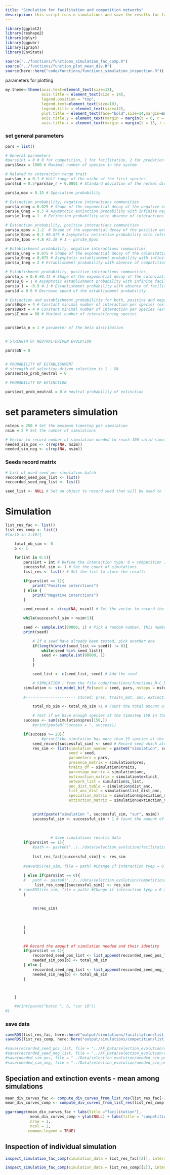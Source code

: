 ```yaml
---
title: "Simulation for facilitation and competition networks"
description: this script runs n simulations and save the results for facilitation and competition
---
```




```r
library(ggplot2)
library(reshape2)
library(dplyr)
library(ggpubr)
library(igraph)
library(EnvStats)

source("../functions/functions_simulation_fac_comp.R")
source("../functions/function_plot_mean_div.R")
source(here::here("code/functions/functions_simulation_inspection.R"))

```


parameters for plotting

```r
my.theme<-theme(axis.text=element_text(size=12),
                axis.title = element_text(size = 14),
                legend.position = "top",
                legend.text=element_text(size=10),
                legend.title = element_text(size=12),
                plot.title = element_text(face="bold",size=14,margin=margin(0,0,20,0),hjust = 0.5),
                axis.title.y = element_text(margin = margin(t = 0, r = 15, b = 0, l = 0)),
                axis.title.x = element_text(margin = margin(t = 15, r = 0, b = 0, l = 0)))

```



### set general parameters


```r
pars = list()

# General parameters
#pars$int = 0 # 0 for competition, 1 for facilitation, 2 for predation
pars$Smax = 1000 # Maximal number of species in the system

# Related to interaction range trait
pars$av_r = 0.1 # Half range of the niche of the first species
pars$sd = 0.5*pars$av_r + 0.0001 # Standard deviation of the normal distribution used to calculate the niche optimum trait of a new species

pars$u_max = 0.15 # Speciation probability

# Extinction probability, negative interactions communities
pars$a_eneg = 0.025 # Shape of the exponential decay of the negative extinction - interaction relationship
pars$e_0neg = 0.5 # Asymptotic extinction probability with infinite negative interactions
pars$e_1neg = 1  # Extinction probability with absence of interactions

# Extinction probability, positive interactions communities
pars$a_epos = 1.2  # Shape of the exponential decay of the positive extinction - interaction relationship
pars$e_0pos = 0.1 #0.075 # Asymptotic extinction probability with infinite positive interactions
pars$e_1pos = 4.8 #5.19 # 1 - pars$e_0pos

# Establishment probability, negative interactions communities
pars$a_uneg = 0.075 # Shape of the exponential decay of the colonization - interaction relationship
pars$u_0neg = 0.075 # Asymptotic establishment probability with infinite competition interactions
pars$u_1neg = 2 # Establishment probability with absence of competition interaction

# Establishment probability, positive interactions communities
pars$a_u = 0.8 #0.45 # Shape of the exponential decay of the colonization - interaction relationship
pars$u_0 = 1 # Asymptotic establishment probability with infinite facilitation interactions
pars$u_1 = -0.9 #-1 # Establishment probability with absence of facilitation interactions
pars$d = 0.5 # Decrease speed of the establishment probability

# Extinction and establishment probabilitie for both, positive and negative interactions communities
pars$Bspe = 4 # Constant minimal number of interaction per species (extablishment prob)
pars$Bext = 4 # Constant minimal number of interaction per species (extinction prob)
pars$I_max = 60 # Maximal number of interactioning species


pars$beta_n = 1 # parameter of the beta distribution


# STRENGTH OF NEUTRAL-DRIVEN EVOLUTION

pars$SN = 0 


# PROBABILITY OF ESTABLISHMENT
# strength of selection-driven selection is 1 - SN
pars$estab_prob_neutral = 0 

# PROBABILITY OF EXTINCTION

pars$ext_prob_neutral = 0 # neutral probability of extinction


```


# set parameters simulation

```r
nsteps = 250 # Set the maximum timestep per simulation
nsim = 2 # Set the number of simulations

# Vector to record number of simulation needed to reach 100 valid simulations
needed_sim_pos <- c(rep(NA, nsim))
needed_sim_neg <- c(rep(NA, nsim))
```


### Seeds record matrix

```r
# List of used seed per simulation batch
reccorded_seed_pos_list <- list()
reccorded_seed_neg_list <- list()

seed_list <- NULL # Set an object to record seed that will be used to launch simulations

```



# Simulation

```r

list_res_fac <- list()
list_res_comp <- list()
#for(b in 1:10){

	total_nb_sim <- 0
	b <- 1

	for(int in 0:1){
		pars$int = int # Define the interaction type: 0 = competition ; 1 = facilitation
		successful_sim <- 1 # Set the count of simulations
		list_res <- list() # Set the list to store the results

		if(pars$int == 1){
			print("Positive interctions")
		} else {
			print("Negative interctions")
		}

		seed_record <- c(rep(NA, nsim)) # Set the vector to record the seed that have been used

		while(successful_sim < nsim+1){

  		seed <- sample.int(80000, 1) # Pick a random number, this number will be the seed for one simulation
  		print(seed)

			# If a seed have already been tested, pick another one
			if(length(which(seed_list == seed)) != 0){
				while(seed %in% seed_list){
    			seed <- sample.int(80000, 1)
  			}
			}

			seed_list <- c(seed_list, seed) # Add the seed

			# SIMULATION ; from the file code/functions/functions_M-C_bifurcation.R
  		simulation <- sim_model_bif_fc(seed = seed, pars, nsteps = nsteps)  
  	
  		#---------------------- stored: pres, traits_mat, anc, extinct, Stotact, L, L_list

			total_nb_sim <- total_nb_sim +1 # Count the total amount of simulations

			# Test if we have enough species at the timestep 150 in the simulation
  		success <- sum(simulation$pres[150,])
			#print(paste0("Success = ", success))

  		if(success >= 20){
				#print("the simulation has more than 19 species at the time step 150")
    		seed_record[successful_sim] <- seed # Record seed which alows us to have "good" simulation
    		res_sim <- list(simulation_number = paste0("simulation", successful_sim), 
    		                seed = seed,
    		                parameters = pars, 
    		                presence_matrix = simulation$pres, 
    		                traits_df = simulation$traits,
    		                parentage_matrix = simulation$anc,
    		                extinxction_matrix = simulation$extinct, 
    		                network_list = simulation$L_list, 
    		                anc_dist_table = simulation$dist_anc, 
    		                list_anc_dist = simulation$list_dist_anc,
    		                speciation_matrix = simulation$speciation_matrix,
    		                extinction_matrix = simulation$extinction_matrix) # Record results from the simulation
    		

    		print(paste("simulation ", successful_sim, "sur", nsim))
    		successful_sim <- successful_sim + 1 # Count the amount of "good" simulations
    		
    		
    		
    				# Save simulations results data
		if(pars$int == 1){
			#path <- paste0("../../data/selection_evolution/facilitation/test/list_res_pos_", successful_sim, ".rds")
			
			list_res_fac[[successful_sim]] <- res_sim
			
	  	#saveRDS(res_sim, file = path) #Change if interaction tyep = 0 (competition)
			
		} else if(pars$int == 0){
		#	path <- paste0("../../data/selection_evolution/competition/test/list_res_neg_", successful_sim, ".rds")
			 list_res_comp[[successful_sim]] <- res_sim
	  #	saveRDS(res_sim, file = path) #Change if interaction tyep = 0 (competition)
		}
    		
    		
    		rm(res_sim)
    		
    		
    		
  		}
		}

		
		## Record the amount of simulation needed and their identity
		if(pars$int == 1){
			reccorded_seed_pos_list <- list_append(reccorded_seed_pos_list, seed_record)
			needed_sim_pos[b] <- total_nb_sim
		} else {
			reccorded_seed_neg_list <- list_append(reccorded_seed_neg_list, seed_record)
			needed_sim_neg[b] <- total_nb_sim
		}



	}

	#print(paste("batch ", b, "sur 10"))
#}
```

### save data

```r

saveRDS(list_res_fac, here::here("output/simulations/facilitation/list_res_fac_2sim.rds"))
saveRDS(list_res_comp, here::here("output/simulations/competition/list_res_comp_2sim.rds"))

#save(reccorded_seed_pos_list, file = "../AF_Data/selection_evolution/reccorded_seed_pos_list.Rdata")
#save(reccorded_seed_neg_list, file = "../AF_Data/selection_evolution/reccorded_seed_neg_list.Rdata")
#save(needed_sim_pos, file = "../Data/selection_evolution/needed_sim_pos.Rdata")
#save(needed_sim_neg, file = "../Data/selection_evolution/needed_sim_neg.Rdata")

```



## Speciation and extinction events - mean among simulations


```r
mean_div_curves_fac <- compute_div_curves_from_list_res(list_res_fac[-1])[[1]]
mean_div_curves_comp <- compute_div_curves_from_list_res(list_res_comp[-1])[[1]]

ggarrange(mean_div_curves_fac + labs(title ="facilitation"),
           mean_div_curves_comp + ylab(NULL) + labs(title = "competition"),
           nrow = 1,
           ncol = 2, 
          common.legend = TRUE)

```




## Inspection of individual simulation


```r

inspect_simulation_fac_comp(simulation_data = list_res_fac[[2]], interaction_type = "facilitation")

inspect_simulation_fac_comp(simulation_data = list_res_comp[[2]], interaction_type = "competition")


```